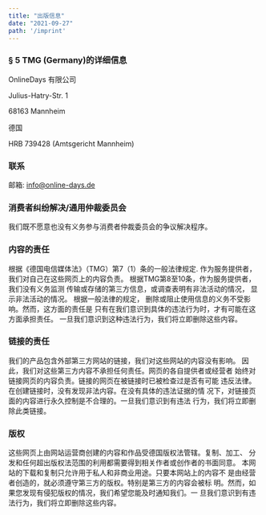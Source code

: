```yaml
---
title: "出版信息"
date: "2021-09-27"
path: '/imprint'
---
```


### § 5 TMG (Germany)的详细信息

OnlineDays 有限公司

Julius-Hatry-Str. 1

68163 Mannheim

德国

HRB 739428 (Amtsgericht Mannheim)

### 联系

邮箱: info@online-days.de

### 消费者纠纷解决/通用仲裁委员会

我们既不愿意也没有义务参与消费者仲裁委员会的争议解决程序。

### 内容的责任

根据《德国电信媒体法》（TMG）第7（1）条的一般法律规定.
作为服务提供者，我们对自己在这些网页上的内容负责。
根据TMG第8至10条，作为服务提供者，我们没有义务监测 
传输或存储的第三方信息，或调查表明有非法活动的情况，
显示非法活动的情况。 根据一般法律的规定，
删除或阻止使用信息的义务不受影响。然而，这方面的责任是 
只有在我们意识到具体的违法行为时，才有可能在这方面承担责任。
一旦我们意识到这种违法行为，我们将立即删除这些内容。

### 链接的责任

我们的产品包含外部第三方网站的链接，我们对这些网站的内容没有影响。
因此，我们对这些第三方内容不承担任何责任。网页的各自提供者或经营者
始终对链接网页的内容负责。链接的网页在被链接时已被检查过是否有可能
违反法律。在创建链接时，没有发现非法内容。在没有具体的违法证据的情
况下，对链接页面的内容进行永久控制是不合理的。一旦我们意识到有违法
行为，我们将立即删除此类链接。

### 版权

这些网页上由网站运营商创建的内容和作品受德国版权法管辖。复制、加工、
分发和任何超出版权法范围的利用都需要得到相关作者或创作者的书面同意。
本网站的下载和复制只允许用于私人和非商业用途。只要本网站上的内容不
是由经营者创造的，就必须遵守第三方的版权。特别是第三方的内容会被标
明。然而，如果您发现有侵犯版权的情况，我们希望您能及时通知我们。一
旦我们意识到有违法行为，我们将立即删除这些内容。